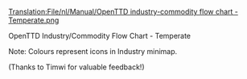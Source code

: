 [[Translation:File/nl/Manual/OpenTTD industry-commodity flow chart - Temperate.png]]

OpenTTD Industry/Commodity Flow Chart - Temperate

Note: Colours represent icons in Industry minimap.

(Thanks to Timwi for valuable feedback!)